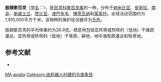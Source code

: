 {{noteTA
|G1=unit
}}
{{Speciesbox
| name = 振翅歌百灵
| image = Eastern Clapper Lark.png
| status = LC | status_system = IUCN3.1
| genus = Mirafra
| species = apiata
| authority = [[路易·让·皮埃尔·维埃约|Vieillot]], 1816
| range_map = 
}}

'''振翅歌百灵'''（[[学名|学名]]：{{lang|la|''Mirafra apiata''}}），是[[百灵科|百灵科]][[歌百灵属|歌百灵属]]的一种，分布于[[纳米比亚|纳米比亚]]、[[安哥拉|安哥拉]]、[[南非|南非]]、[[斯威士兰|斯威士兰]]、[[赞比亚|赞比亚]]、[[津巴布韦|津巴布韦]]、[[博茨瓦纳|博茨瓦纳]]和[[莱索托|莱索托]]。全球活动范围约为1,910,000平方千米。该物种的保护状况被评为[[无危|无危]]。

振翅歌百灵的平均体重约为26.9克。栖息地包括亚热带或热带的（低地）干燥疏灌丛、亚热带或热带的（低地）干草原、耕地、地中海型疏灌丛和牧草地。

== 参考文献 ==
{{commons category|Mirafra apiata}}
*{{cite web|url=http://www.birdlife.org/datazone/speciesfactsheet.php?id=8108&m=0|title=Mirafra apiata|publisher=[[国际鸟盟|BirdLife.org]]|accessdate=2011-06-27|archive-date=2016-03-04|archive-url=https://web.archive.org/web/20160304141002/http://www.birdlife.org/datazone/speciesfactsheet.php?id=8108&m=0|dead-url=no}}
{{Taxonbar|from=Q3231569}}

[[Category:IUCN红色名录无危物种|MA]]
[[Category:歌百灵属|apiata]]
[[Category:由机器人创建的鸟类条目|Category:由机器人创建的鸟类条目]]